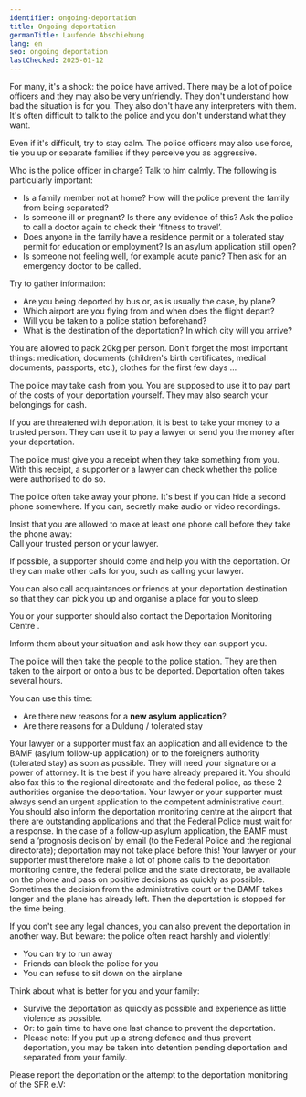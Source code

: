 ```yaml
---
identifier: ongoing-deportation
title: Ongoing deportation
germanTitle: Laufende Abschiebung
lang: en
seo: ongoing deportation
lastChecked: 2025-01-12
---
```



For many, it's a shock: the police have arrived. There may be a lot of police officers and they may also be very unfriendly. They don't understand how bad the situation is for you. They also don't have any interpreters with them. It's often difficult to talk to the police and you don't understand what they want.

Even if it's difficult, try to stay calm. The police officers may also use force, tie you up or separate families if they perceive you as aggressive.

Who is the police officer in charge? Talk to him calmly. The following is particularly important:

- Is a family member not at home? How will the police prevent the family from being separated?
- Is someone ill or pregnant? Is there any evidence of this? Ask the police to call a doctor again to check their ‘fitness to travel’.
- Does anyone in the family have a residence permit or a tolerated stay permit for education or employment? Is an asylum application still open?
- Is someone not feeling well, for example acute panic? Then ask for an emergency doctor to be called.


Try to gather information:

- Are you being deported by bus or, as is usually the case, by plane?
- Which airport are you flying from and when does the flight depart?
- Will you be taken to a police station beforehand?
- What is the destination of the deportation? In which city will you arrive?

You are allowed to pack 20kg per person. Don't forget the most important things: medication, documents (children's birth certificates, medical documents, passports, etc.), clothes for the first few days ...

The police may take cash from you. You are supposed to use it to pay part of the costs of your deportation yourself. They may also search your belongings for cash.

If you are threatened with deportation, it is best to take your money to a trusted person. They can use it to pay a lawyer or send you the money after your deportation.

The police must give you a receipt when they take something from you. With this receipt, a supporter or a lawyer can check whether the police were authorised to do so.

The police often take away your phone. It's best if you can hide a second phone somewhere. If you can, secretly make audio or video recordings.

Insist that you are allowed to make at least one phone call before they take the phone away:  
Call your trusted person or your lawyer.

If possible, a supporter should come and help you with the deportation. Or they can make other calls for you, such as calling your lawyer.

You can also call acquaintances or friends at your deportation destination so that they can pick you up and organise a place for you to sleep.

You or your supporter should also contact the <InternalShortLink identifier="contacts">Deportation Monitoring Centre</InternalShortLink> .

Inform them about your situation and ask how they can support you.

The police will then take the people to the police station. They are then taken to the airport or onto a bus to be deported. Deportation often takes several hours.

You can use this time:

- Are there new reasons for a **__new asylum application__**?
- Are there reasons for a <InternalShortLink identifier="duldung">Duldung / tolerated stay</InternalShortLink>
  
Your lawyer or a supporter must fax an application and all evidence to the BAMF (asylum follow-up application) or to the foreigners authority (tolerated stay) as soon as possible. They will need your <InternalShortLink identifier="forms">signature or a power of attorney</InternalShortLink>. It is the best if you have already <InternalShortLink identifier="prepare-deportation">prepared</InternalShortLink> it.
You should also fax this to the regional directorate and the federal police, as these 2 authorities organise the deportation.
Your lawyer or your supporter must always send an urgent application to the competent administrative court.
You should also inform the deportation monitoring centre at the airport that there are outstanding applications and that the Federal Police must wait for a response.
In the case of a follow-up asylum application, the BAMF must send a ‘prognosis decision’ by email (to the Federal Police and the regional directorate); deportation may not take place before this!
Your lawyer or your supporter must therefore make a lot of phone calls to the deportation monitoring centre, the federal police and the state directorate, be available on the phone and pass on positive decisions as quickly as possible.
Sometimes the decision from the administrative court or the BAMF takes longer and the plane has already left. Then the deportation is stopped for the time being.

If you don't see any legal chances, you can also prevent the deportation in another way. But beware: the police often react harshly and violently!

- You can try to run away
- Friends can block the police for you
- You can refuse to sit down on the airplane

<ExternalShortLink identifier="airplane"></ExternalShortLink>

<ExternalShortLink identifier="noboarderassembly_resistance"></ExternalShortLink>

Think about what is better for you and your family:

- Survive the deportation as quickly as possible and experience as little violence as possible.
- Or: to gain time to have one last chance to prevent the deportation.
- Please note: If you put up a strong defence and thus prevent deportation, you may be taken into <InternalShortLink identifier="detention">detention pending deportation</InternalShortLink> and separated from your family. 

Please report the deportation or the attempt to the deportation monitoring of the SFR e.V: 

<Address identifier="sfr_abschiebemonitoring"/>
